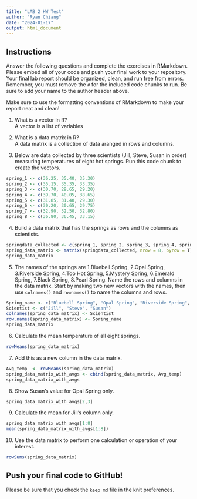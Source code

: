 ```yaml
---
title: "LAB 2 HW Test"
author: "Ryan Chiang"
date: "2024-01-17"
output: html_document
---
```


## Instructions
Answer the following questions and complete the exercises in RMarkdown. Please embed all of your code and push your final work to your repository. Your final lab report should be organized, clean, and run free from errors. Remember, you must remove the `#` for the included code chunks to run. Be sure to add your name to the author header above.  

Make sure to use the formatting conventions of RMarkdown to make your report neat and clean!  

1. What is a vector in R?  
A vector is a list of variables

2. What is a data matrix in R?  
A data matrix is a collection of data aranged in rows and columns.

3. Below are data collected by three scientists (Jill, Steve, Susan in order) measuring temperatures of eight hot springs. Run this code chunk to create the vectors.  
```r
spring_1 <- c(36.25, 35.40, 35.30)
spring_2 <- c(35.15, 35.35, 33.35)
spring_3 <- c(30.70, 29.65, 29.20)
spring_4 <- c(39.70, 40.05, 38.65)
spring_5 <- c(31.85, 31.40, 29.30)
spring_6 <- c(30.20, 30.65, 29.75)
spring_7 <- c(32.90, 32.50, 32.80)
spring_8 <- c(36.80, 36.45, 33.15)
```

4. Build a data matrix that has the springs as rows and the columns as scientists.  
```r
springdata_collected <- c(spring_1, spring_2, spring_3, spring_4, spring_5, spring_6, spring_7, spring_8)
spring_data_matrix <- matrix(springdata_collected, nrow = 8, byrow = T)
spring_data_matrix

```


5. The names of the springs are 1.Bluebell Spring, 2.Opal Spring, 3.Riverside Spring, 4.Too Hot Spring, 5.Mystery Spring, 6.Emerald Spring, 7.Black Spring, 8.Pearl Spring. Name the rows and columns in the data matrix. Start by making two new vectors with the names, then use `colnames()` and `rownames()` to name the columns and rows.


```r
Spring_name <- c("Bluebell Spring", "Opal Spring", "Riverside Spring", "Too Hot Spring", "Mystery Spring", "Emerald Spring", "Black Spring", "Pearl Spring")
Scientist <- c("Jill", "Steve", "Susan")
colnames(spring_data_matrix) <- Scientist
row.names(spring_data_matrix) <- Spring_name
spring_data_matrix
```



6. Calculate the mean temperature of all eight springs.
```r
rowMeans(spring_data_matrix)
```


7. Add this as a new column in the data matrix.  
```r
Avg_temp  <- rowMeans(spring_data_matrix)
spring_data_matrix_with_avgs <- cbind(spring_data_matrix, Avg_temp)
spring_data_matrix_with_avgs
```

8. Show Susan's value for Opal Spring only.

```r
spring_data_matrix_with_avgs[2,3]
```

9. Calculate the mean for Jill's column only.  
```r
spring_data_matrix_with_avgs[1:8]
mean(spring_data_matrix_with_avgs[1:8])
```


10. Use the data matrix to perform one calculation or operation of your interest.

```r
rowSums(spring_data_matrix)
```

## Push your final code to GitHub!
Please be sure that you check the `keep md` file in the knit preferences.  